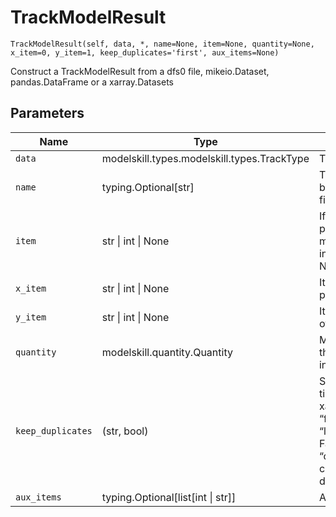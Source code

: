 # TrackModelResult { #modelskill.TrackModelResult }

`TrackModelResult(self, data, *, name=None, item=None, quantity=None, x_item=0, y_item=1, keep_duplicates='first', aux_items=None)`

Construct a TrackModelResult from a dfs0 file,
mikeio.Dataset, pandas.DataFrame or a xarray.Datasets

## Parameters

| Name              | Type                                        | Description                                                                                                                                                                                                                                                  | Default    |
|-------------------|---------------------------------------------|--------------------------------------------------------------------------------------------------------------------------------------------------------------------------------------------------------------------------------------------------------------|------------|
| `data`            | modelskill.types.modelskill.types.TrackType | The input data or file path                                                                                                                                                                                                                                  | _required_ |
| `name`            | typing.Optional\[str\]                      | The name of the model result, by default None (will be set to file name or item name)                                                                                                                                                                        | `None`     |
| `item`            | str \| int \| None                          | If multiple items/arrays are present in the input an item must be given (as either an index or a string), by default None                                                                                                                                    | `None`     |
| `x_item`          | str \| int \| None                          | Item of the first coordinate of positions, by default None                                                                                                                                                                                                   | `0`        |
| `y_item`          | str \| int \| None                          | Item of the second coordinate of positions, by default None                                                                                                                                                                                                  | `1`        |
| `quantity`        | modelskill.quantity.Quantity                | Model quantity, for MIKE files this is inferred from the EUM information                                                                                                                                                                                     | `None`     |
| `keep_duplicates` | (str, bool)                                 | Strategy for handling duplicate timestamps (wraps xarray.Dataset.drop_duplicates) "first" to keep first occurrence, "last" to keep last occurrence, False to drop all duplicates, "offset" to add milliseconds to consecutive duplicates, by default "first" | `'first'`  |
| `aux_items`       | typing.Optional\[list\[int \| str\]\]       | Auxiliary items, by default None                                                                                                                                                                                                                             | `None`     |